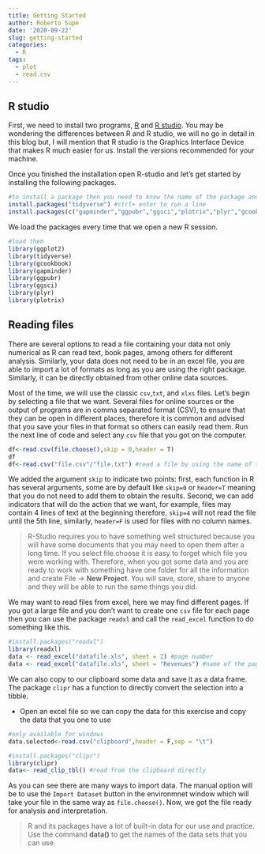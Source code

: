 ```yaml
---
title: Getting Started
author: Roberto Supe
date: '2020-09-22'
slug: getting-started
categories:
  - R
tags:
  - plot
  - read.csv
---
```


## R studio

First, we need to install two programs, [R](www.cran.rstudio.com) and [R studio](https://rstudio.com/products/rstudio/download/#download). You may be wondering the differences between R and R studio, we will no go in detail in this blog but, I will mention that R studio is the Graphics Interface Device that makes R much easier for us. Install the versions recommended for your machine. 

Once you finished the installation open R-studio and let's get started by installing the following packages.

```r
#to install a package then you need to know the name of the package and run the following code
install.packages("tidyverse") #ctrl+ enter to run a line
install.packages(c("gapminder","ggpubr","ggsci","plotrix","plyr","gcookbook")) #multiple packages in one line
```

We load the packages every time that we open a new R session.

```r
#load them
library(ggplot2)
library(tidyverse)
library(gcookbook)
library(gapminder)
library(ggpubr)
library(ggsci)
library(plyr)
library(plotrix)
```


## Reading files

There are several options to read a file containing your data not only numerical as R can read text, book pages, among others for different analysis. Similarly, your data does not need to be in an excel file, you are able to import a lot of formats as long as you are using the right package. Similarly, it can be directly obtained from other online data sources. 

Most of the time, we will use the classic `csv`,`txt`, and `xlxs` files. Let's begin by selecting a file that we want. Several files for online sources or the output of programs are in comma separated format (CSV), to ensure that they can be open in different places, therefore it is common and advised that you save your files in that format so others can easily read them. Run the next line of code and select any `csv` file that you got on the computer. 

```r
df<-read.csv(file.choose(),skip = 0,header = T)
df
df<-read.csv("file.csv"/"file.txt") #read a file by using the name of the file 
```

We added the argument `skip` to indicate two points: first, each function in R has several arguments, some are by default like `skip=0` or `header=T` meaning that you do not need to add them to obtain the results. Second, we can add indicators that will do the action that we want, for example, files may contain 4 lines of text at the beginning therefore, `skip=4` will not read the file until the 5th line, similarly, `header=F` is used for files with no column names. 

> R-Studio requires you to have something well structured because you will have some documents that you may need to open them after a long time. If you select file.choose it is easy to forget which file you were working with. Therefore, when you got some data and you are ready to work with something have one folder for all the information and create File -> **New Project**. You will save, store, share to anyone and they will be able to run the same things you did.

We may want to read files from excel, here we may find different pages. If you got a large file and you don't want to create one `csv` file for each page then you can use the package `readxl` and call the `read_excel` function to do something like this.

```r
#install.packages("readxl")
library(readxl)
data <- read_excel("datafile.xls", sheet = 2) #page number
data <- read_excel("datafile.xls", sheet = "Revenues") #name of the page
```


We can also copy to our clipboard some data and save it as a data frame. The package `clipr` has a function to directly convert the selection into a tibble.  

* Open an excel file so we can copy the data for this exercise and copy the data that you one to use

```r
#only available for windows
data.selected<-read.csv("clipboard",header = F,sep = "\t")

#install.packages("clipr")
library(clipr)
data<- read_clip_tbl() #read from the clipboard directly

```

As you can see there are many ways to import data. The manual option will be to use the `Import Dataset` button in the environmnet window which will take your file in the same way as `file.choose()`. Now, we got the file ready for analysis and interpretation. 

> R and its packages have a lot of built-in data for our use and practice. Use the command **data()** to get the names of the data sets that you can use.